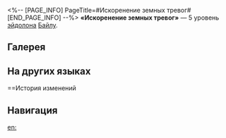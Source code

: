 <%-- [PAGE_INFO]
PageTitle=#Искоренение земных тревог#
[END_PAGE_INFO] --%>
{{Эйдолон Инфобокс
|Название         = Искоренение земных тревог
|Изображение      = Эйдолон Искоренение земных тревог.png
|Персонаж         = Байлу
|Уровень          = 5
|Длительность     = 
|Описание         = Уровень сверхспособности повышается на 2, максимальный уровень - 15. Уровень базовой атаки повышается на 1, максимальный уровень - 10.
|Свойство1        = 
|Масштабирование1 = 
}}
'''«Искоренение земных тревог»''' — 5 уровень [[эйдолон]]а [[Байлу]].

==Галерея==
{{Галерея|position=left|captionalign=center
|Персонаж Байлу Эйдолон 5.png|Осколок Эйдолона
}}

==На других языках==
{{На других языках
|en   = Waning Worries
|zhs  = 方定一倾浣俗尘
|zht  = 方定一傾浣俗塵
|ja   = {{Rubi|俗塵濯|ぞくじんすす}}ぐ{{Rubi|慈雨|じう}}
|ko   = 속세의 먼지를 씻는 단비
|es   = Eliminación de preocupaciones terrenales
|fr   = Inquiétudes oubliées
|ru   = Искоренение земных тревог
|th   = Waning Worries
|vi   = Gột Rửa Bụi Trần
|de   = Beseitigung irdischer Probleme
|id   = Waning Worries
|pt   = Preocupações Minguantes
}}

==История изменений
{{История изменений|3.5}}

==Навигация==
{{Навык Навбокс|Байлу}}

[[en:]]